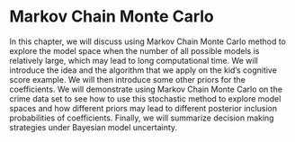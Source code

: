 # Markov Chain Monte Carlo

In this chapter, we will discuss using Markov Chain Monte Carlo method to explore the model space when the number of all possible models is relatively large, which may lead to long computational time. We will introduce the idea and the algorithm that we apply on the kid's cognitive score example. We will then introduce some other priors for the coefficients. We will demonstrate using Markov Chain Monte Carlo on the crime data set to see how to use this stochastic method to explore model spaces and how different priors may lead to different posterior inclusion probabilities of coefficients. Finally, we will summarize decision making strategies under Bayesian model uncertainty.